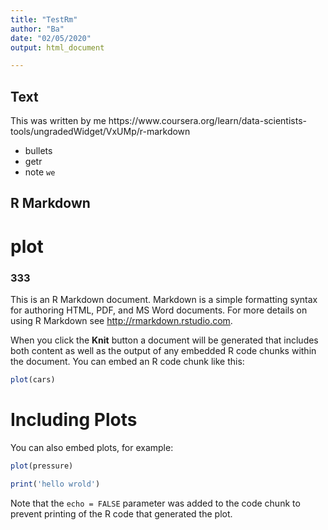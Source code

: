 ```yaml
---
title: "TestRm"  
author: "Ba"
date: "02/05/2020"
output: html_document

---
```


## Text

This was written by me https://www.coursera.org/learn/data-scientists-tools/ungradedWidget/VxUMp/r-markdown

- bullets  
- getr  
- note `we`


## R Markdown 
# plot 
### 333

This is an R Markdown document. Markdown is a simple formatting syntax for authoring HTML, PDF, and MS Word documents. For more details on using R Markdown see <http://rmarkdown.rstudio.com>.

When you click the **Knit** button a document will be generated that includes both content as well as the output of any embedded R code chunks within the document. You can embed an R code chunk like this:

```r
plot(cars)
```

# Including Plots

You can also embed plots, for example:

```r
plot(pressure)
```
```r
print('hello wrold')
```

Note that the `echo = FALSE` parameter was added to the code chunk to prevent printing of the R code that generated the plot.
